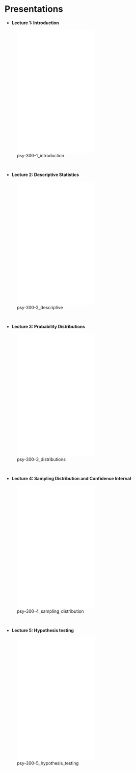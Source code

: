 # Presentations

-   **Lecture 1: Introduction**

![psy-300-1_introduction](presentations/psy-300-1_introduction.pdf){width="60%" height="400"}

     

-   **Lecture 2: Descriptive Statistics**

![psy-300-2_descriptive](presentations/psy-300-2_descriptive.pdf){width="60%" height="400"}

     

-   **Lecture 3: Probability Distributions**

![psy-300-3_distributions](presentations/psy-300-3_distributions.pdf){width="60%" height="400"}

     

-   **Lecture 4: Sampling Distribution and Confidence Interval**

![psy-300-4_sampling_distribution](presentations/psy-300-4_sampling_distribution.pdf){width="60%" height="400"}


     

-   **Lecture 5: Hypothesis testing**

![psy-300-5_hypothesis_testing](presentations/psy-300-5_hypothesis_testing.pdf){width="60%" height="400"}




